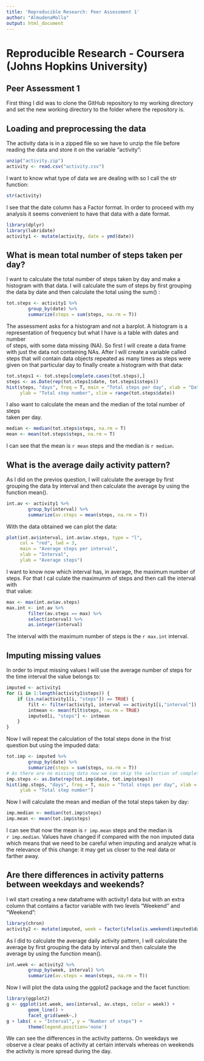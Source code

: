 ```yaml
---
title: 'Reproducible Research: Peer Assessment 1'
author: "AlmudenaMolla"
output: html_document
---
```

# Reproducible Research - Coursera (Johns Hopkins University)
## Peer Assessment 1

First thing I did was to clone the GitHub repository to my working directory  
and set the new working directory to the folder where the repository is.

## Loading and preprocessing the data

The activity data is in a zipped file so we have to unzip the file before  
reading the data and store it on the variable "activity":

```r
unzip("activity.zip")
activity <- read.csv("activity.csv")
```

I want to know what type of data we are dealing with so I call the str function:

```r
str(activity)
```

I see that the date column has a Factor format. In order to proceed with my  
analysis it seems convenient to have that data with a date format. 

```r
library(dplyr)
library(lubridate)
activity1 <- mutate(activity, date = ymd(date))
```

## What is mean total number of steps taken per day?

I want to calculate the total number of steps taken by day and make a histogram 
with that data. I will calculate the sum of steps by first grouping the data by 
date and then calculate the total using the sum() :

```r
tot.steps <- activity1 %>% 
        group_by(date) %>% 
        summarize(steps = sum(steps, na.rm = T))
```

The assessment asks for a histogram and not a barplot. A histogram is a  
representation of frequency but what I have is a table with dates and number  
of steps, with some data missing (NA). So first I will create a data frame  
with just the data not containing NAs. After I will create a variable called  
steps that will contain data objects repeated as many times as steps were  
given on that particular day to finally create a histogram with that data:

```r
tot.steps1 <- tot.steps[complete.cases(tot.steps),]
steps <- as.Date(rep(tot.steps1$date, tot.steps1$steps))
hist(steps, "days", freq = T, main = "Total steps per day", xlab = "Date",
     ylab = "Total step number", xlim = range(tot.steps$date))
```
I also want to calculate the mean and the median of the total number of steps  
taken per day.

```r
median <- median(tot.steps$steps, na.rm = T)
mean <- mean(tot.steps$steps, na.rm = T)
```

I can see that the mean is `r mean` steps and the median  is `r median`.

## What is the average daily activity pattern?

As I did on the previos question, I will calculate the average by first  
grouping the data by interval and then calculate the average by using the  
function mean().

```r
int.av <- activity1 %>% 
        group_by(interval) %>% 
        summarize(av.steps = mean(steps, na.rm = T))
```

With the data obtained we can plot the data:

```r
plot(int.av$interval, int.av$av.steps, type = "l",
     col = "red", lwd = 3,
     main = "Average steps per interval",
     xlab = "Interval",
     ylab = "Average steps")
```

I want to know now which interval has, in average, the maximum number of steps.
For that I cal culate the maximumm of steps and then call the interval with  
that value:

```r
max <- max(int.av$av.steps)
max.int <- int.av %>% 
        filter(av.steps == max) %>% 
        select(interval) %>%
        as.integer(interval)
```

The interval with the maximum number of steps is the `r max.int` interval.

## Imputing missing values

In order to imput missing values I will use the average number of steps for  
the time interval the value belongs to:

```r
imputed <- activity1
for (i in 1:length(activity1$steps)) {
    if (is.na(activity1[i, "steps"]) == TRUE) {
        filt <- filter(activity1, interval == activity1[i,"interval"])
        intmean <- mean(filt$steps, na.rm = TRUE)
        imputed[i, "steps"] <- intmean
    }
}
```

Now I will repeat the calculation of the total steps done in the frist   
question but using the impuded data:

```r
tot.imp <- imputed %>% 
        group_by(date) %>% 
        summarize(steps = sum(steps, na.rm = T))
# As there are no missing data now we can skip the selection of complete cases
imp.steps <- as.Date(rep(tot.imp$date, tot.imp$steps))
hist(imp.steps, "days", freq = T, main = "Total steps per day", xlab = "Date",
     ylab = "Total step number")
```

Now I will calculate the mean and median of the total steps taken by day:

```r
imp.median <- median(tot.imp$steps)
imp.mean <- mean(tot.imp$steps)
```

I can see that now the mean is `r imp.mean` steps and the median is  
`r imp.median`. Values have changed if compared with the non imputed data  
which means that we need to be careful when imputing and analyze what is  
the relevance of this change: it may get us closer to the real data or  
farther away.

## Are there differences in activity patterns between weekdays and weekends?

I wil start creating a new dataframe with activity1 data but with an extra  
column that contains a factor variable with two levels "Weekend" and "Weekend":

```r
library(chron)
activity2 <- mutate(imputed, week = factor(ifelse(is.weekend(imputed$date), "Weekend", "Weekday")))
```

As I did to calculate the average daily activity pattern, I will calculate the
average by first grouping the data by interval and then calculate the average
by using the function mean().

```r
int.week <- activity2 %>% 
        group_by(week, interval) %>% 
        summarize(av.steps = mean(steps, na.rm = T))
```

Now I will plot the data using the ggplot2 package and the facet function:

```r
library(ggplot2)
g <- ggplot(int.week, aes(interval, av.steps, color = week)) + 
        geom_line() +
        facet_grid(week~.)
g + labs( x = "Interval", y = "Number of steps") +
        theme(legend.position='none')
```

We can see the differences in the activity patterns. On weekdays we observe a
clear peaks of activity at certain intervals whereas on weekends the activity
is more spread during the day.
